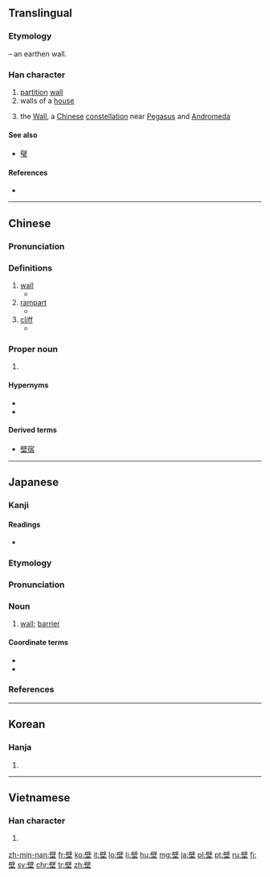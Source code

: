 {{also|璧}}
==Translingual==

===Etymology===
{{Han compound|土|t1=earth|辟|ls=psc|c1=s|c2=p}} – an earthen wall.
{{wikipedia|Wall (Chinese constellation)}}
===Han character===
{{Han char|rn=32|rad=土|as=13|sn=16|four=7010<sub>4</sub>|canj=尸十土 (SJG)|ids=⿱[[辟]][[土]]}}

# [[partition]] [[wall]]
# walls of a [[house]]
# {{context|astronomy|lang=zh}} the [[Wall]], a [[Chinese]] [[constellation]] near [[Pegasus]] and [[Andromeda]]

====See also====
* [[璧]] <!-- visually similar, sometimes confused (in Japan) -->

====References====
* {{Han ref|kx=0240.100|dkj=05516|dj=0479.290|hdz=10494.080|uh=58C1|ud=22721|bh=BEC0|bd=48832}}

----

==Chinese==
{{zh-forms}}

===Pronunciation===
{{zh-pron
|m=bì
|c=bek3,bik1,bik3
|mn=piah
|mc=y
|oc=y
|ma=
|cat=n,pn
}}

===Definitions===
{{zh-hanzi}}

# [[wall]]
#* {{zh-l|墙壁/牆壁|wall}}
# [[rampart]]
#* {{zh-l|壁垒/壁壘|rampart, barrier}}
# [[cliff]]
#* {{zh-l|峭壁|cliff, steep}}

===Proper noun===
# {{label|zh|astronomy}} {{non-gloss definition|the [[Wall]], a Chinese constellation. See {{zh-l|壁宿}}. }}

====Hypernyms====
* {{l|zh|玄武||The Black Turtle (constellation)}}
* {{l|zh|二十八宿||The Twenty-Eight Mansions (constellation)}}

====Derived terms====
* [[壁宿]]

----

==Japanese==

===Kanji===
{{ja-kanji|grade=c|rs=土13}}

====Readings====
* {{ja-readings|goon=[[ひゃく]]|kanon=[[へき]] (heki)|kun=[[かべ]] (kabe), [[とりで]] (toride)|nanori=[[かべ]] (kabe)}}

===Etymology===
{{ja-kanjitab|かべ|yomi=k}}
{{rfe|lang=ja}}
===Pronunciation===
{{ja-pron|かべ|acc=h|acc_ref=NHK|y=k}}

===Noun===
{{ja-noun|かべ}}

# [[wall]]; [[barrier]]

====Coordinate terms====
* {{term|床||[[floor]]|tr=[[ゆか]], [[yuka]]|lang=ja}}
* {{term|天井||[[ceiling]]|tr=[[てんじょう]], [[tenjō]]|lang=ja}}
===References===
<references/>
----

==Korean==

===Hanja===
{{ko-hanja|hangeul=벽|rv=byeok|mr=pyŏk}}

# {{defn|lang=ko|sort=土13}}

----

==Vietnamese==

===Han character===
{{vi-hantu|[[bích]], [[bệch]], [[bịch]], [[vách]]|rs=土13}}

# {{defn|lang=vi|sort=土13}}

[[zh-min-nan:壁]]
[[fr:壁]]
[[ko:壁]]
[[it:壁]]
[[lo:壁]]
[[li:壁]]
[[hu:壁]]
[[mg:壁]]
[[ja:壁]]
[[pl:壁]]
[[pt:壁]]
[[ru:壁]]
[[fi:壁]]
[[sv:壁]]
[[chr:壁]]
[[tr:壁]]
[[zh:壁]]